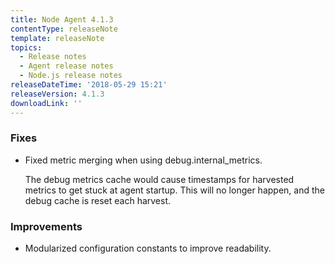 ```yaml
---
title: Node Agent 4.1.3
contentType: releaseNote
template: releaseNote
topics:
  - Release notes
  - Agent release notes
  - Node.js release notes
releaseDateTime: '2018-05-29 15:21'
releaseVersion: 4.1.3
downloadLink: ''
---
```


### Fixes

* Fixed metric merging when using debug.internal_metrics.

  The debug metrics cache would cause timestamps for harvested metrics to get stuck at agent startup. This will no longer happen, and the debug cache is reset each harvest.

### Improvements

* Modularized configuration constants to improve readability.
